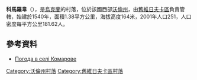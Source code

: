 {{coord|51|24|56|N|24|48|18|E|scale:30000|display=title}}

'''科馬羅韋'''（{{lang-uk|Комарове}}），是[[烏克蘭|烏克蘭]]的村落，位於該國西部[[沃倫州|沃倫州]]，由[[舊維日夫卡區|舊維日夫卡區]]負責管轄，始建於1540年，面積1.38平方公里，海拔高度164米，2001年人口251，人口密度每平方公里181.62人。

==參考資料==
* [http://weather.in.ua/ua/volynskaja/11213 Погода в селі Комарове] {{Wayback|url=http://weather.in.ua/ua/volynskaja/11213 |date=20200802085938 }}

[[Category:沃倫州村落|Category:沃倫州村落]]
[[Category:舊維日夫卡區村落|Category:舊維日夫卡區村落]]


{{Volyn-geo-stub}}